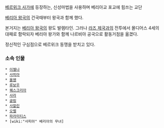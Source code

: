 [[베르위크 사가]]에 등장하는, 신성마법을 사용하며 베리아교 포교에 힘쓰는 교단

[[베리아 왕국]]의 건국때부터 왕국과 함께 했다.

본거지는 [[베리아 왕국]]의 왕도 발렘타인. 그러나 [[라즈 제국]]과의 전투에서 몰디어스 4세의 대패로 함락되자 베리아 왕가와 함께 나르비아 공국으로 활동거점을 옮겼다.

정신적인 구심점으로 베르위크 동맹을 받치고 있다.


=== 소속 인물 ===

 * [[이젤나]]
 * [[사피아]]
 * [[올웬]]
 * [[루보우]]
 * [[퀘스크리아]]
 * [[사라]]
 * [[글림]]
 * [[사할린]]
 * [[오벨]]
 * [[파라미티스]]
 * [wiki:"사피아" 베리아의 무녀]
